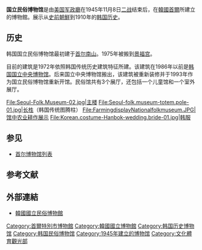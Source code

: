 {{infobox Museum 
|name=国立民俗博物馆
|image=External View of the National Folk Museum of Korea, Seoul.jpg
|imagesize= 200px
|established= 1945年
|location= [[韓國|韓國]][[首爾|首爾]][[景福宫|景福宫]]
|type=民俗博物馆
|visitors= 2,705,814（2013年）<ref>{{Cite web |url=http://www.scribd.com/document_downloads/215029981?extension=pdf&from=embed&source=embed |title="Visitor Figures 2013: Exhibition & Museum Attendance Survey" |location=London |publisher=''The Art Newspaper'' |date=25 March 2014, Vol. 23, No. 256 |ISSN=0960-6556 |format=PDF}}{{en}}</ref>
|director= 
|curator= 
|website= [https://www.nfm.go.kr/chinese/index.do www.nfm.go.kr]
}}
{{Infobox Korean name
|hangul=국립민속박물관
|hanja=國立民俗博物館
|rr=Gungnip Minsok Bangmulgwan
|mr=Kungnip Minsok Pangmulgwan
}}

'''国立民俗博物馆'''是由[[美国军政廳|美国军政廳]]在1945年11月8日[[二战|二战]]结束后，在[[韓國|韓國]][[首爾|首爾]]所建立的博物館。展示从[[史前朝鮮|史前朝鮮]]到1910年的[[韩国历史|韩国历史]]。

==历史==
韩国国立民俗博物馆最初建于[[首尔|首尔]][[南山_(首尔)|南山]]。1975年被搬到[[景福宫|景福宫]]。

目前的建筑是1972年依照韩国传统历史建筑特征所建。该建筑在1986年以前是[[韩国国立中央博物馆|韩国国立中央博物馆]]。后来国立中央博物馆搬出，该建筑被重新装修并于1993年作为国立民俗博物馆重新开馆。民俗馆共有3个展厅，还包括一个儿童馆和一个室外展厅。

<gallery>
File:Seoul-Folk.Museum-02.jpg|主楼
File:Seoul-folk.museum-totem.pole-01.jpg|[[长栍|长栍]]（韩国传统图腾柱） 
File:FarmingdisplayNationalfolkmuseum.JPG|馆中农业耕作展示
File:Korean.costume-Hanbok-wedding.bride-01.jpg|[[韩服|韩服]]
</gallery>

== 参见 ==
* [[首尔博物馆列表|首尔博物馆列表]]

== 参考文献 ==
{{Reflist}}

== 外部連結 ==
{{Commons category|National Folk Museum of Korea}}
{{Portal box|韩国|建筑}}
* [https://www.nfm.go.kr/chinese/index.do 韓國國立民俗博物館] {{Wayback|url=https://www.nfm.go.kr/chinese/index.do |date=20201113145853 }}

[[Category:首爾特別市博物館|Category:首爾特別市博物館]]
[[Category:韓國國立博物館|Category:韓國國立博物館]]
[[Category:韩国历史博物馆|Category:韩国历史博物馆]]
[[Category:韩国民俗博物馆|Category:韩国民俗博物馆]]
[[Category:1945年建立的博物馆|Category:1945年建立的博物馆]]
[[Category:文化體育觀光部|Category:文化體育觀光部]]